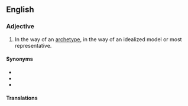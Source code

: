 ==English==

===Adjective===
{{en-adj}}

# In the way of an [[archetype]], in the way of an idealized model or most representative.

====Synonyms====
* {{l|en|archetypic}}
* {{l|en|archetypal}}
* {{l|en|quintessential}}

====Translations====
{{trans-see|archetypal}}